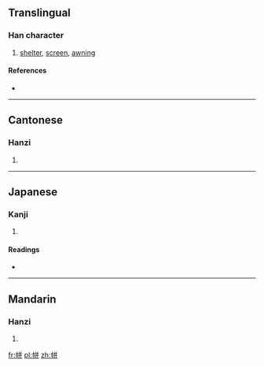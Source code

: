 {{also|帲}}
==Translingual==

===Han character===
{{Han char|rn=50|rad=巾|as=06|sn=9|four=4824<sub>1</sub>|canj=中月廿廿 (LBTT)|ids=⿰[[巾]][[并]]}}

# [[shelter]], [[screen]], [[awning]]

====References====
* {{Han ref|kx=0331.040|dkj=08879|dj=0636.190|hdz=10738.050|uh=5E21|ud=24097|bh=CEB0|bd=52912}}

----

==Cantonese==

===Hanzi===
{{yue-hanzi|jyut=[[ping4]]|y=ping4}}

# {{defn|lang=yue|sort=巾06}}

----

==Japanese==

===Kanji===
{{ja-kanji|grade=|rs=巾06}}

# {{defn|lang=ja|sort=巾06}}

====Readings====
* {{ja-readings|on=[[へい]] (hei), [[ひよう]] (hiyō), [[びょう]] (byō)|kun=[[おおう]] (oou)}}

----

==Mandarin==

===Hanzi===
{{cmn-hanzi|pin=[[píng]] ([[ping2]])|wg=p'ing<sup>2</sup>}}

# {{defn|lang=cmn|sort=巾06}}

[[fr:帡]]
[[pl:帡]]
[[zh:帡]]